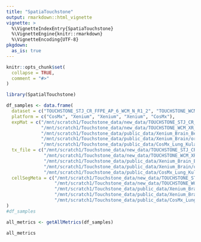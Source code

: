 ```yaml
---
title: "SpatiaTouchstone"
output: rmarkdown::html_vignette
vignette: >
  %\VignetteIndexEntry{SpatiaTouchstone}
  %\VignetteEngine{knitr::rmarkdown}
  %\VignetteEncoding{UTF-8}
pkgdown:
  as_is: true
---
```


```r
knitr::opts_chunk$set(
  collapse = TRUE,
  comment = "#>"
)
```

```r
library(SpatialTouchstone)
```

```r
df_samples <- data.frame(
  dataset = c("TOUCHSTONE_STJ_CR_FFPE_AP_6_WCM_N_R1_2", "TOUCHSTONE_WCM_XR_FFPE_AP_2_WCM_N_R1", "Xenium_Brain_Best", "Xenium_Brain", "CosMx_Lung_KulasingheA"),
  platform = c("CosMx", "Xenium", "Xenium", "Xenium", "CosMx"),
  expMat = c("/mnt/scratch1/Touchstone_data/new_data/TOUCHSTONE_STJ_CR_FFPE_AP_6_WCM_N_R1_2/TOUCHSTONE_STJ_CR_FFPE_AP_2_WCM_N_R1_exprMat.csv",
             "/mnt/scratch1/Touchstone_data/new_data/TOUCHSTONE_WCM_XR_FFPE_AP_2_WCM_N_R1",
             "/mnt/scratch1/Touchstone_data/public_data/Xenium_Brain_Best/organized_files/sample",
             "/mnt/scratch1/Touchstone_data/public_data/Xenium_Brain/organized_files/sample",
             "/mnt/scratch1/Touchstone_data/public_data/CosMx_Lung_KulasingheA/organized_files/TMA_A_8_Case_12_sample/GSM8021248_TMA_A_8_Case_12_FOV_11_12_bound_exprMat_file.csv.gz"),
  tx_file = c("/mnt/scratch1/Touchstone_data/new_data/TOUCHSTONE_STJ_CR_FFPE_AP_6_WCM_N_R1_2/TOUCHSTONE_STJ_CR_FFPE_AP_2_WCM_N_R1_tx.csv",
              "/mnt/scratch1/Touchstone_data/new_data/TOUCHSTONE_WCM_XR_FFPE_AP_2_WCM_N_R1/transcripts.csv.gz",
              "/mnt/scratch1/Touchstone_data/public_data/Xenium_Brain_Best/organized_files/sample/transcripts.csv",
              "/mnt/scratch1/Touchstone_data/public_data/Xenium_Brain/organized_files/sample/transcripts.csv.gz",
              "/mnt/scratch1/Touchstone_data/public_data/CosMx_Lung_KulasingheA/organized_files/TMA_A_8_Case_12_sample/GSM8021248_TMA_A_8_Case_12_FOV_11_12_bound_tx_file.csv.gz"),
  cellSegMeta = c("/mnt/scratch1/Touchstone_data/new_data/TOUCHSTONE_STJ_CR_FFPE_AP_6_WCM_N_R1_2/TOUCHSTONE_STJ_CR_FFPE_AP_2_WCM_N_R1_metadata.csv",
                  "/mnt/scratch1/Touchstone_data/new_data/TOUCHSTONE_WCM_XR_FFPE_AP_2_WCM_N_R1/cells.csv.gz",
                  "/mnt/scratch1/Touchstone_data/public_data/Xenium_Brain_Best/organized_files/sample/cells.csv.gz",
                  "/mnt/scratch1/Touchstone_data/public_data/Xenium_Brain/organized_files/sample/cells.csv.gz",
                  "/mnt/scratch1/Touchstone_data/public_data/CosMx_Lung_KulasingheA/organized_files/TMA_A_8_Case_12_sample/GSM8021248_TMA_A_8_Case_12_FOV_11_12_bound_metadata_file.csv.gz")
)
#df_samples
```

```r
all_metrics <- getAllMetrics(df_samples)
```

```r
all_metrics
```

